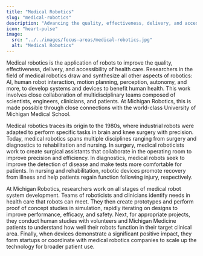 ```yaml
---
title: "Medical Robotics"
slug: "medical-robotics"
description: "Advancing the quality, effectiveness, delivery, and accessibility of health care."
icon: "heart-pulse"
image:
  src: "../../images/focus-areas/medical-robotics.jpg"
  alt: "Medical Robotics"
---
```


Medical robotics is the application of robots to improve the quality, effectiveness, delivery, and accessibility of health care. Researchers in the field of medical robotics draw and synthesize all other aspects of robotics: AI, human robot interaction, motion planning, perception, autonomy, and more, to develop systems and devices to benefit human health. This work involves close collaboration of multidisciplinary teams composed of scientists, engineers, clinicians, and patients. At Michigan Robotics, this is made possible through close connections with the world-class University of Michigan Medical School.

Medical robotics traces its origin to the 1980s, where industrial robots were adapted to perform specific tasks in brain and knee surgery with precision. Today, medical robotics spans multiple disciplines ranging from surgery and diagnostics to rehabilitation and nursing. In surgery, medical roboticists work to create surgical assistants that collaborate in the operating room to improve precision and efficiency. In diagnostics, medical robots seek to improve the detection of disease and make tests more comfortable for patients. In nursing and rehabilitation, robotic devices promote recovery from illness and help patients regain function following injury, respectively.

At Michigan Robotics, researchers work on all stages of medical robot system development. Teams of roboticists and clinicians identify needs in health care that robots can meet. They then create prototypes and perform proof of concept studies in simulation, rapidly iterating on designs to improve performance, efficacy, and safety. Next, for appropriate projects, they conduct human studies with volunteers and Michigan Medicine patients to understand how well their robots function in their target clinical area. Finally, when devices demonstrate a significant positive impact, they form startups or coordinate with medical robotics companies to scale up the technology for broader patient use.